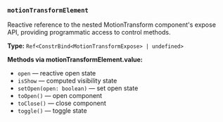 ### `motionTransformElement`

Reactive reference to the nested MotionTransform component's expose API, providing programmatic access to control methods.

**Type:** `Ref<ConstrBind<MotionTransformExpose> | undefined>`

**Methods via motionTransformElement.value:**
- `open` — reactive open state
- `isShow` — computed visibility state
- `setOpen(open: boolean)` — set open state
- `toOpen()` — open component
- `toClose()` — close component
- `toggle()` — toggle state
